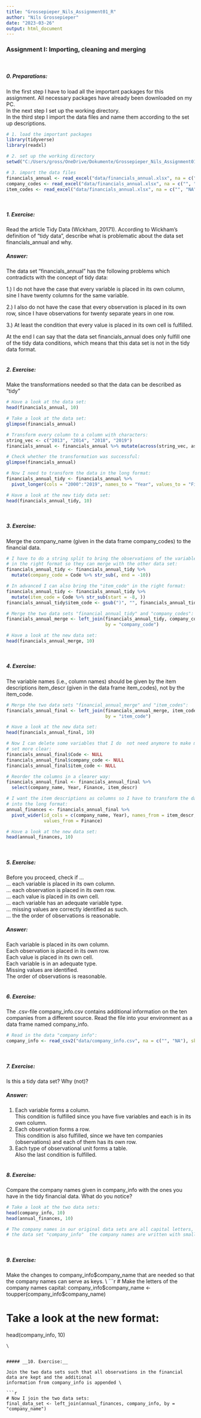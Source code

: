 ```yaml
---
title: "Grossepieper_Nils_Assignment01_R"
author: "Nils Grossepieper"
date: "2023-03-26"
output: html_document
---
```


### __Assignment I: Importing, cleaning and merging__
\

##### __0. Preparations:__

In the first step I have to load all the important packages for this assignment.
All necessary packages have already been downloaded on my PC.\
In the next step I set up the working directory.\
In the third step I import the data files and name them according to the set up 
descriptions.\

```r
# 1. load the important packages
library(tidyverse)
library(readxl)

# 2. set up the working directory
setwd("C:/Users/gross/OneDrive/Dokumente/Grossepieper_Nils_Assignment01")

# 3. import the data files
financials_annual <- read_excel("data/financials_annual.xlsx", na = c("", "NA"), sheet = 1)
company_codes <- read_excel("data/financials_annual.xlsx", na = c("", "NA"), sheet = 2)
item_codes <- read_excel("data/financials_annual.xlsx", na = c("", "NA"), sheet = 3)
```
\


##### __1. Exercise:__

Read the article Tidy Data (Wickham, 20171). According to Wickham’s definition of “tidy data”, describe
what is problematic about the data set financials_annual and why.
\

##### __Answer:__

The data set "financials_annual" has the following problems which contradicts
with the concept of tidy data: \

1.) I do not have the case that every variable is placed in its own column,
sine I have twenty columns for the same variable. \

2.) I also do not have the case that every observation is placed in its own
row, since I have observations for twenty separate years in one row. \

3.) At least the condition that every value is placed in its own cell is 
fulfilled. \

At the end I can say that the data set financials_annual does only fulfill 
one of the tidy data conditions, which means that this data set is not in the
tidy data format. \
\


##### __2. Exercise:__

Make the transformations needed so that the data can be described as “tidy” \

```r
# Have a look at the data set:
head(financials_annual, 10)
```

```r
# Take a look at the data set:
glimpse(financials_annual)

# Transform every column to a column with characters:
string_vec <- c("2013", "2014", "2018", "2019")
financials_annual <- financials_annual %>% mutate(across(string_vec, as.character))

# Check whether the transformation was successful:
glimpse(financials_annual)

# Now I need to transform the data in the long format:
financials_annual_tidy <- financials_annual %>%
  pivot_longer(cols = "2000":"2019", names_to = "Year", values_to = "Finance")


```
```r
# Have a look at the new tidy data set:
head(financials_annual_tidy, 10)
```
\


##### __3. Exercise:__

Merge the company_name (given in the data frame company_codes) to the financial data. \

```r
# I have to do a string split to bring the observations of the variable "Code"
# in the right format so they can merge with the other data set:
financials_annual_tidy <- financials_annual_tidy %>%
  mutate(company_code = Code %>% str_sub(, end = -10))

# In advanced I can also bring the "item_code" in the right format:
financials_annual_tidy <- financials_annual_tidy %>%
  mutate(item_code = Code %>% str_sub(start = -8, ))
financials_annual_tidy$item_code <- gsub(")", "", financials_annual_tidy$item_code)

# Merge the two data sets "financial_annual_tidy" and "company_codes":
financials_annual_merge <- left_join(financials_annual_tidy, company_codes,
                                     by = "company_code")

# Have a look at the new data set:
head(financials_annual_merge, 10)

```
\


##### __4. Exercise:__

The variable names (i.e., column names) should be given by the item descriptions item_descr (given
in the data frame item_codes), not by the item_code. \

```r
# Merge the two data sets "financial_annual_merge" and "item_codes":
financials_annual_final <- left_join(financials_annual_merge, item_codes,
                                     by = "item_code")

# Have a look at the new data set:
head(financials_annual_final, 10)

# Now I can delete some variables that I do  not need anymore to make my data
# set more clear:
financials_annual_final$Code <- NULL
financials_annual_final$company_code <- NULL
financials_annual_final$item_code <- NULL

# Reorder the columns in a clearer way:
financials_annual_final <- financials_annual_final %>%
  select(company_name, Year, Finance, item_descr)

# I want the item descriptions as columns so I have to transform the data set
# into the long format:
annual_finances <- financials_annual_final %>%
  pivot_wider(id_cols = c(company_name, Year), names_from = item_descr, 
              values_from = Finance)

# Have a look at the new data set:
head(annual_finances, 10)

```
\


##### __5. Exercise:__

Before you proceed, check if …\
… each variable is placed in its own column.\
… each observation is placed in its own row.\
… each value is placed in its own cell.\
… each variable has an adequate variable type.\
… missing values are correctly identified as such.\
… the the order of observations is reasonable.\

##### __Answer:__

Each variable is placed in its own column. \
Each observation is placed in its own row. \
Each value is placed in its own cell. \
Each variable is in an adequate type. \
Missing values are identified. \
The order of observations is reasonable. \
\


##### __6. Exercise:__

The .csv-file company_info.csv contains additional information on the ten companies from a different
source. Read the file into your environment as a data frame named company_info. \

```r
# Read in the data "company info":
company_info <- read_csv2("data/company_info.csv", na = c("", "NA"), skip = 1)

```
\


##### __7. Exercise:__

Is this a tidy data set? Why (not)? \

##### __Answer:__

1. Each variable forms a column. \
This condition is fulfilled since you have five variables and each is in its 
own column. \
2. Each observation forms a row. \
This condition is also fulfilled, since we have ten companies (observations)
and each of them has its own row. \
3. Each type of observational unit forms a table. \
Also the last condition is fulfilled. \
\


##### __8. Exercise:__

Compare the company names given in company_info with the ones you have in the tidy financial data.
What do you notice? \

```r
# Take a look at the two data sets:
head(company_info, 10)
head(annual_finances, 10)

# The company names in our original data sets are all capital letters, while in 
# the data set "company_info"  the company names are written with small letters

```
\


##### __9. Exercise:__

Make the changes to company_info$company_name that are needed so that the company names can
serve as keys. \

```r
# Make the letters of the company names capital:
company_info$company_name <- toupper(company_info$company_name)

# Take a look at the new format:
head(company_info, 10)

```
\


##### __10. Exercise:__

Join the two data sets such that all observations in the financial data are kept and the additional
information from company_info is appended \

```r
# Now I join the two data sets:
final_data_set <- left_join(annual_finances, company_info, by = "company_name")

```
\




























